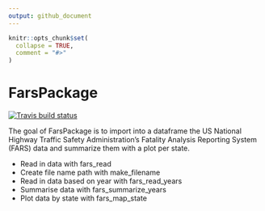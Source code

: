 ```yaml
---
output: github_document
---
```


<!-- README.md is generated from README.Rmd. Please edit that file -->

```r
knitr::opts_chunk$set(
  collapse = TRUE,
  comment = "#>"
)
```

# FarsPackage

<!-- badges: start -->
[![Travis build status](https://travis-ci.com/crusanton/FarsPackage.svg?branch=main)](https://travis-ci.com/crusanton/FarsPackage)
<!-- badges: end -->

The goal of FarsPackage is to import into a dataframe the US National Highway Traffic Safety Administration's Fatality Analysis Reporting System (FARS) data and summarize them with a plot per state.

* Read in data with fars_read 
* Create file name path with make_filename
* Read in data based on year with fars_read_years
* Summarise data with fars_summarize_years
* Plot data by state with fars_map_state

<!-- You'll still need to render `README.Rmd` regularly, to keep `README.md` up-to-date. `devtools::build_readme()` is handy for this. You could also use GitHub Actions to re-render `README.Rmd` every time you push. An example workflow can be found here: <https://github.com/r-lib/actions/tree/v1/examples>. -->
